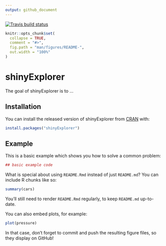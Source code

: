 ```yaml
---
output: github_document
---
```


<!-- README.md is generated from README.Rmd. Please edit that file -->

[![Travis build status](https://travis-ci.org/DavidBarke/shinyExplorer.svg?branch=master)](https://travis-ci.org/DavidBarke/shinyExplorer)

```r
knitr::opts_chunk$set(
  collapse = TRUE,
  comment = "#>",
  fig.path = "man/figures/README-",
  out.width = "100%"
)
```
# shinyExplorer

The goal of shinyExplorer is to ...

## Installation

You can install the released version of shinyExplorer from [CRAN](https://CRAN.R-project.org) with:

``` r
install.packages("shinyExplorer")
```

## Example

This is a basic example which shows you how to solve a common problem:

```r
## basic example code
```

What is special about using `README.Rmd` instead of just `README.md`? You can include R chunks like so:

```r
summary(cars)
```

You'll still need to render `README.Rmd` regularly, to keep `README.md` up-to-date.

You can also embed plots, for example:

```r
plot(pressure)
```

In that case, don't forget to commit and push the resulting figure files, so they display on GitHub!
